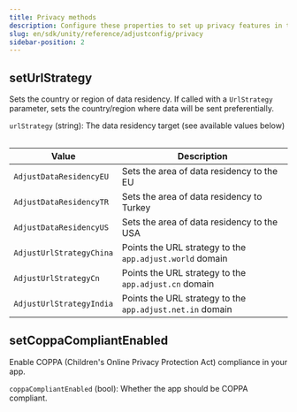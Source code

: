 ```yaml
---
title: Privacy methods
description: Configure these properties to set up privacy features in the Adjust SDK.
slug: en/sdk/unity/reference/adjustconfig/privacy
sidebar-position: 2
---
```


<Function>

## setUrlStrategy

Sets the country or region of data residency. If called with a `UrlStrategy` parameter, sets the country/region where data will be sent preferentially.

<slot slot="signature">


<SetUrlStrategySig />

</slot>

<slot slot="snippet">


<SetUrlStrategy />

</slot>

<slot slot="parameters">

`urlStrategy` (string): The data residency target (see available values below)

<Table>

| Value                    | Description                                               |
| ------------------------ | --------------------------------------------------------- |
| `AdjustDataResidencyEU`  | Sets the area of data residency to the EU                 |
| `AdjustDataResidencyTR`  | Sets the area of data residency to Turkey                 |
| `AdjustDataResidencyUS`  | Sets the area of data residency to the USA                |
| `AdjustUrlStrategyChina` | Points the URL strategy to the `app.adjust.world` domain  |
| `AdjustUrlStrategyCn`    | Points the URL strategy to the `app.adjust.cn` domain     |
| `AdjustUrlStrategyIndia` | Points the URL strategy to the `app.adjust.net.in` domain |

</Table>

</slot>

</Function>

<Function>

## setCoppaCompliantEnabled

Enable <Abbr>COPPA (Children's Online Privacy Protection Act)</Abbr> compliance in your app.

<slot slot="signature">


<SetCoppaCompliantEnabledSig />

</slot>

<slot slot="snippet">


<SetCoppaCompliantEnabled />

</slot>

<slot slot="parameters">

`coppaCompliantEnabled` (bool): Whether the app should be COPPA compliant.

</slot>

</Function>
